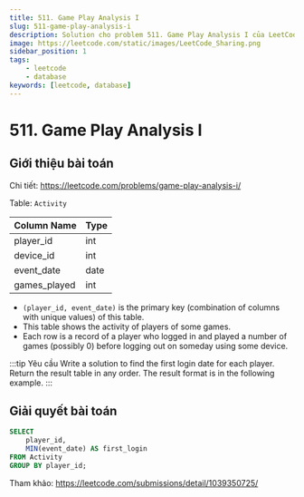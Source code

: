 ```yaml
---
title: 511. Game Play Analysis I
slug: 511-game-play-analysis-i
description: Solution cho problem 511. Game Play Analysis I của LeetCode
image: https://leetcode.com/static/images/LeetCode_Sharing.png
sidebar_position: 1
tags:
    - leetcode
    - database
keywords: [leetcode, database]
---
```


# 511. Game Play Analysis I

## Giới thiệu bài toán

Chi tiết: https://leetcode.com/problems/game-play-analysis-i/

Table: `Activity`

| Column Name  | Type    |
| ------------ | ------- |
| player_id    | int     |
| device_id    | int     |
| event_date   | date    |
| games_played | int     |

- `(player_id, event_date)` is the primary key (combination of columns with unique values) of this table.
- This table shows the activity of players of some games.
- Each row is a record of a player who logged in and played a number of games (possibly 0) before logging out on someday using some device.
 
:::tip Yêu cầu
Write a solution to find the first login date for each player. Return the result table in any order. The result format is in the following example.
:::

## Giải quyết bài toán

```sql
SELECT 
    player_id, 
    MIN(event_date) AS first_login
FROM Activity
GROUP BY player_id;
```

Tham khảo: https://leetcode.com/submissions/detail/1039350725/